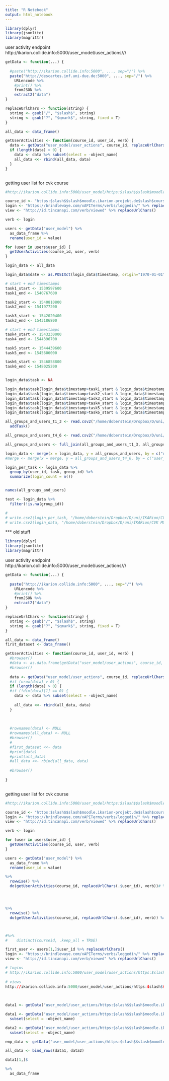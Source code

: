```yaml
---
title: "R Notebook"
output: html_notebook
---
```


```r
library(dplyr)
library(jsonlite)
library(magrittr)
```
user activity endpoint
http://ikarion.collide.info:5000/user_model/user_actions/<course_id>/<user_id>/<verb>

```r
getData <- function(...) {
  
  #paste("http://ikarion.collide.info:5000", ..., sep="/") %>%
  paste("http://descartes.inf.uni-due.de:5000", ..., sep="/") %>%
    URLencode %>%
    #print() %>% 
    fromJSON %>%
    extract2("data")
}

replaceUrlChars <- function(string) {
  string <- gsub("/", "$slash$", string)
  string <- gsub("?", "$qmark$", string, fixed = T)
}

all_data <- data_frame()

getUserActivities <- function(course_id, user_id, verb) {
  data <- getData("user_model/user_actions", course_id, replaceUrlChars(user_id), verb)
  if (length(data) > 0) {
    data <- data %>% subset(select = -object_name)
    all_data <<- rbind(all_data, data)
  }
}



```


getting user list for cvk course
```r
#http://ikarion.collide.info:5000/user_model/https:$slash$$slash$moodle.ikarion-projekt.de$slash$course$slash$view.php$qmark$id=11

course_id <- "https:$slash$$slash$moodle.ikarion-projekt.de$slash$course$slash$view.php$qmark$id=11"
login <- "https://brindlewaye.com/xAPITerms/verbs/loggedin/" %>% replaceUrlChars()
view <- "http://id.tincanapi.com/verb/viewed" %>% replaceUrlChars()

verb <- login

users <- getData("user_model") %>% 
  as_data_frame %>% 
  rename(user_id = value)

for (user in users$user_id) {
  getUserActivities(course_id, user, verb)
}
```

```r
login_data <- all_data 

login_data$date <- as.POSIXct(login_data$timestamp, origin="1970-01-01")

# start + end timestamps
task1_start <- 1539597600
task1_end <- 1540767600

task2_start <- 1540810800
task2_end <- 1541977200

task3_start <- 1542020400
task3_end <- 1543186800

# start + end timestamps
task4_start <- 1543230000
task4_end <- 1544396700

task5_start <- 1544439600
task5_end <- 1545606000

task6_start <- 1546858800
task6_end <- 1548025200


login_data$task <- NA

login_data$task[login_data$timestamp>task1_start & login_data$timestamp<task1_end] <- "task1"
login_data$task[login_data$timestamp>task2_start & login_data$timestamp<task2_end] <- "task2"
login_data$task[login_data$timestamp>task3_start & login_data$timestamp<task3_end] <- "task3"
login_data$task[login_data$timestamp>task4_start & login_data$timestamp<task4_end] <- "task4"
login_data$task[login_data$timestamp>task5_start & login_data$timestamp<task5_end] <- "task5"
login_data$task[login_data$timestamp>task6_start & login_data$timestamp<task6_end] <- "task6"

```

```r

all_groups_and_users_t1_3 <- read.csv2("/home/doberstein/Dropbox/D/uni/IKARion/CVK MOOC - WS18_19/analysis/all_groups_and_users.csv", stringsAsFactors = F) %>% 
  addTask()

all_groups_and_users_t4_6 <- read.csv2("/home/doberstein/Dropbox/D/uni/IKARion/CVK MOOC - WS18_19/data filipa/data/all_groups_and_users_task4_6.csv", stringsAsFactors = F) %>% addTask()

all_groups_and_users <- full_join(all_groups_and_users_t1_3, all_groups_and_users_t4_6)

login_data <- merge(x = login_data, y = all_groups_and_users, by = c("user_id", "task"), all.x = T)
#merge <- merge(x = merge, y = all_groups_and_users_t4_6, by = c("user_id", "task"), all.x = T)

login_per_task <- login_data %>% 
  group_by(user_id, task, group_id) %>% 
  summarize(login_count = n())


names(all_groups_and_users)

test <- login_data %>% 
  filter(!is.na(group_id))

# 
# write.csv2(login_per_task, "/home/doberstein/Dropbox/D/uni/IKARion/CVK MOOC - WS18_19/analysis/login_per_task_2.csv", row.names = F)
# write.csv2(login_data, "/home/doberstein/Dropbox/D/uni/IKARion/CVK MOOC - WS18_19/analysis/login_dataset_2.csv", row.names = F)

```


























*** old stuff

```r
library(dplyr)
library(jsonlite)
library(magrittr)
```
user activity endpoint
http://ikarion.collide.info:5000/user_model/user_actions/<course_id>/<user_id>/<verb>

```r
getData <- function(...) {
  
  paste("http://ikarion.collide.info:5000", ..., sep="/") %>%
    URLencode %>%
    #print() %>% 
    fromJSON %>%
    extract2("data")
}

replaceUrlChars <- function(string) {
  string <- gsub("/", "$slash$", string)
  string <- gsub("?", "$qmark$", string, fixed = T)
}

all_data <- data_frame()
first_dataset <- data_frame()

getUserActivities <- function(course_id, user_id, verb) {
  #browser()
  #data <- as.data.frame(getData("user_model/user_actions", course_id, user_id, verb))
  #browser()
  
  data <- getData("user_model/user_actions", course_id, replaceUrlChars(user_id), verb)
  #if (nrow(data) > 0) {
  if (length(data) > 0) {
  #if (!dim(data)[1] == 0) {
    data <- data %>% subset(select = -object_name)
    
    all_data <<- rbind(all_data, data)
  }
  
    
  
  #rownames(data) <- NULL
  #rownames(all_data) <- NULL
  #browser()
  #
  #first_dataset <<- data
  #print(data)
  #print(all_data)
  #all_data <<- rbind(all_data, data)
  
  #browser()
  
}



```


getting user list for cvk course
```r
#http://ikarion.collide.info:5000/user_model/https:$slash$$slash$moodle.ikarion-projekt.de$slash$course$slash$view.php$qmark$id=11

course_id <- "https:$slash$$slash$moodle.ikarion-projekt.de$slash$course$slash$view.php$qmark$id=11"
login <- "https://brindlewaye.com/xAPITerms/verbs/loggedin/" %>% replaceUrlChars()
view <- "http://id.tincanapi.com/verb/viewed" %>% replaceUrlChars()

verb <- login

for (user in users$user_id) {
  getUserActivities(course_id, user, verb)
}

users <- getData("user_model") %>% 
  as_data_frame %>% 
  rename(user_id = value)

%>% 
  rowwise() %>% 
  do(getUserActivities(course_id, replaceUrlChars(.$user_id), verb))# %>% ungroup()




%>% 
  rowwise() %>% 
  do(getUserActivities(course_id, replaceUrlChars(.$user_id), verb)) %>% ungroup()



#%>% 
#    distinct(courseid, .keep_all = TRUE)
```

```r
first_user <- users[1,]$user_id %>% replaceUrlChars()
login <- "https://brindlewaye.com/xAPITerms/verbs/loggedin/" %>% replaceUrlChars()
view <- "http://id.tincanapi.com/verb/viewed" %>% replaceUrlChars()

# logins
# http://ikarion.collide.info:5000/user_model/user_actions/https:$slash$$slash$moodle.ikarion-projekt.de$slash$course$slash$view.php$qmark$id=11/nlrrOSj7CO4Pk21IIcDnog==/https:$slash$$slash$brindlewaye.com$slash$xAPITerms$slash$verbs$slash$loggedin$slash$
  
# views
http://ikarion.collide.info:5000/user_model/user_actions/https:$slash$$slash$moodle.ikarion-projekt.de$slash$course$slash$view.php$qmark$id=11/nlrrOSj7CO4Pk21IIcDnog==/http:$slash$$slash$id.tincanapi.com$slash$verb$slash$viewed
  
  
```


```r
data1 <- getData("user_model/user_actions/https:$slash$$slash$moodle.ikarion-projekt.de$slash$course$slash$view.php$qmark$id=11/nlrrOSj7CO4Pk21IIcDnog==/https:$slash$$slash$brindlewaye.com$slash$xAPITerms$slash$verbs$slash$loggedin$slash$") 

data1 <- getData("user_model/user_actions/https:$slash$$slash$moodle.ikarion-projekt.de$slash$course$slash$view.php$qmark$id=11", replaceUrlChars(users[1,]$user_id), "https:$slash$$slash$brindlewaye.com$slash$xAPITerms$slash$verbs$slash$loggedin$slash$") %>% 
  subset(select = -object_name)

data2 <- getData("user_model/user_actions/https:$slash$$slash$moodle.ikarion-projekt.de$slash$course$slash$view.php$qmark$id=11", replaceUrlChars(users[2,]$user_id), "https:$slash$$slash$brindlewaye.com$slash$xAPITerms$slash$verbs$slash$loggedin$slash$") %>% 
  subset(select = -object_name)

emp_data <- getData("user_model/user_actions/https:$slash$$slash$moodle.ikarion-projekt.de$slash$course$slash$view.php$qmark$id=11/EA12iYsCduiMrz+xSdFQjQ==/https:$slash$$slash$brindlewaye.com$slash$xAPITerms$slash$verbs$slash$loggedin$slash$")

all_data <- bind_rows(data1, data2)

data1[1,]$

%>% 
  as_data_frame
```
